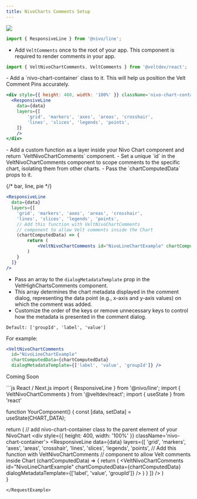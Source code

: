 ```yaml
---
title: NivoCharts Comments Setup
---
```

![](/gifs/Add-Charts-Comments.gif)


<Tabs>
<Tab title="React / Next.js">


<Steps titleSize="h2">

<Step title="Import components from Nivo Charts">

```jsx
import { ResponsiveLine } from '@nivo/line';
```

</Step>

<Step title="Import VeltNivoChartComments component from Velt">

- Add `VeltComments` once to the root of your app. This component is required to render comments in your app.

```jsx
import { VeltNivoChartComments, VeltComments } from '@veltdev/react';
```


</Step>

<Step title="Add a container div for the Nivo Chart component">
-  Add a `nivo-chart-container` class to it. This will help us position the Velt Comment Pins accurately.

```jsx
<div style={{ height: 400, width: '100%' }} className='nivo-chart-container'>
  <ResponsiveLine
    data={data}
    layers={[ 
        'grid', 'markers', 'axes', 'areas', 'crosshair',
        'lines', 'slices', 'legends', 'points',
    ]}
    />
</div>
```

</Step>


<Step title="Add VeltNivoChartComments to the Nivo Chart component">
- Add a custom function as a layer inside your Nivo Chart component and return `VeltNivoChartComments` component. 
- Set a unique `id` in the VeltNivoChartComments component to scope comments to the specific chart, isolating them from other charts.
- Pass the `chartComputedData` props to it. 

{/* bar, line, pie */}

```jsx
<ResponsiveLine
  data={data}
  layers={[ 
    'grid', 'markers', 'axes', 'areas', 'crosshair',
    'lines', 'slices', 'legends', 'points',
    // Add this function with VeltNivoChartComments
    // component to allow Velt comments inside the Chart
    (chartComputedData) => {
        return (
            <VeltNivoChartComments id="NivoLineChartExample" chartComputedData={chartComputedData} />
        )
    }
  ]}
/>
```

</Step>


<Step title="(Optional) Customize the Chart Metadata displayed in the Comment Dialog">

- Pass an array to the `dialogMetadataTemplate` prop in the VeltHighChartsComments component.
- This array determines the chart metadata displayed in the comment dialog, representing the data point (e.g., x-axis and y-axis values) on which the comment was added.
- Customize the order of the keys or remove unnecessary keys to control how the metadata is presented in the comment dialog.

`Default: ['groupId', 'label', 'value']`

For example:


```jsx
<VeltNivoChartComments
  id="NivoLineChartExample"
  chartComputedData={chartComputedData}
  dialogMetadataTemplate={['label', 'value', 'groupId']} />
```

</Step>


</Steps>


</Tab>

<Tab title="HTML (coming soon)">

Coming Soon

</Tab>

</Tabs>

<RequestExample>
```js React / Next.js
import { ResponsiveLine } from '@nivo/line';
import { VeltNivoChartComments } from '@veltdev/react';
import { useState } from 'react'

function YourComponent() {
  const [data, setData] = useState(CHART_DATA);

  return (
    // add nivo-chart-container class to the parent element of your NivoChart
    <div style={{ height: 400, width: '100%' }} className='nivo-chart-container'>
        <ResponsiveLine
            data={data}
            layers={[ 
                'grid', 'markers', 'axes', 'areas', 'crosshair',
                'lines', 'slices', 'legends', 'points',
                // Add this function with VeltNivoChartComments
                // component to allow Velt comments inside Chart
                (chartComputedData) => {
                    return (
                        <VeltNivoChartComments id="NivoLineChartExample" chartComputedData={chartComputedData} dialogMetadataTemplate={['label', 'value', 'groupId']} />
                    )
                }
            ]}
        />
	</div>
  )  
}
```
</RequestExample>
